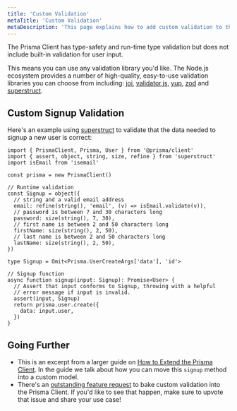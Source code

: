 ```yaml
---
title: 'Custom Validation'
metaTitle: 'Custom Validation'
metaDescription: 'This page explains how to add custom validation to the Prisma Client'
---
```


<TopBlock>

The Prisma Client has type-safety and run-time type validation but does not include built-in validation for user input.

This means you can use any validation library you'd like. The Node.js ecosystem provides a number of high-quality, easy-to-use validation libraries you can choose from including: [joi](https://github.com/sideway/joi), [validator.js,](https://github.com/validatorjs/validator.js) [yup](https://github.com/jquense/yup), [zod](https://github.com/colinhacks/zod) and [superstruct](https://github.com/ianstormtaylor/superstruct).

</TopBlock>

## Custom Signup Validation

Here's an example using [superstruct](https://github.com/ianstormtaylor/superstruct) to validate that the data needed to signup a new user is correct:

```tsx file=index.ts highlight=2,3,7-17,29-31;normal
import { PrismaClient, Prisma, User } from '@prisma/client'
import { assert, object, string, size, refine } from 'superstruct'
import isEmail from 'isemail'

const prisma = new PrismaClient()

// Runtime validation
const Signup = object({
  // string and a valid email address
  email: refine(string(), 'email', (v) => isEmail.validate(v)),
  // password is between 7 and 30 characters long
  password: size(string(), 7, 30),
  // first name is between 2 and 50 characters long
  firstName: size(string(), 2, 50),
  // last name is between 2 and 50 characters long
  lastName: size(string(), 2, 50),
})

type Signup = Omit<Prisma.UserCreateArgs['data'], 'id'>

// Signup function
async function signup(input: Signup): Promise<User> {
  // Assert that input conforms to Signup, throwing with a helpful
  // error message if input is invalid.
  assert(input, Signup)
  return prisma.user.create({
    data: input.user,
  })
}
```

## Going Further

- This is an excerpt from a larger guide on [How to Extend the Prisma Client](/guides/database/extend-client). In the guide we talk about how you can move this `signup` method into a custom model.
- There's an [outstanding feature request](https://github.com/prisma/prisma/issues/3528) to bake custom validation into the Prisma Client. If you'd like to see that happen, make sure to upvote that issue and share your use case!
